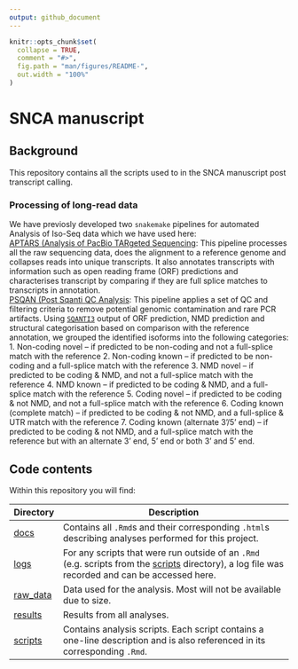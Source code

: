 ```yaml
---
output: github_document
---
```


<!-- README.md is generated from README.Rmd. Please edit that file -->

```r
knitr::opts_chunk$set(
  collapse = TRUE,
  comment = "#>",
  fig.path = "man/figures/README-",
  out.width = "100%"
)
```

# SNCA manuscript

## Background
This repository contains all the scripts used to in the SNCA manuscript post transcript calling. 

### Processing of long-read data
We have previosly developed two `snakemake` pipelines for automated Analysis of Iso-Seq data which we have used here:
<br>
[APTARS (Analysis of PacBio TARgeted Sequencing](https://github.com/sid-sethi/APTARS): This pipeline processes all the raw sequencing data, does the alignment to a reference genome and collapses reads into unique transcripts. It also annotates transcripts with information such as open reading frame (ORF) predictions and characterises transcript by comparing if they are full splice matches to transcripts in annotation. 
<br>
[PSQAN (Post Sqanti QC Analysis](https://github.com/sid-sethi/PSQAN): This pipeline applies a set of QC and filtering criteria to remove potential genomic contamination and rare PCR artifacts. Using [`SQANTI3`](https://github.com/ConesaLab/SQANTI3) output of ORF prediction, NMD prediction and structural categorisation based on comparison with the reference annotation, we grouped the identified isoforms into the following categories:
<br>
1. Non-coding novel – if predicted to be non-coding and not a full-splice match with the reference
2. Non-coding known – if predicted to be non-coding and a full-splice match with the reference
3. NMD novel – if predicted to be coding & NMD, and not a full-splice match with the reference
4. NMD known – if predicted to be coding & NMD, and a full-splice match with the reference
5. Coding novel – if predicted to be coding & not NMD, and not a full-splice match with the reference
6. Coding known (complete match) – if predicted to be coding & not NMD, and a full-splice & UTR match with the reference
7. Coding known (alternate 3’/5’ end) – if predicted to be coding & not NMD, and a full-splice match with the reference but with an alternate 3’ end, 5’ end or both 3’ and 5’ end.


## Code contents

Within this repository you will find:

| Directory | Description |
| --------- | --------------------------------------------------------------------------- |
| [docs](docs) | Contains all `.Rmd`s and their corresponding `.html`s describing analyses performed for this project. |
| [logs](logs) | For any scripts that were run outside of an `.Rmd` (e.g. scripts from the [scripts](scripts) directory), a log file was recorded and can be accessed here. |
| [raw_data](raw_data)| Data used for the analysis. Most will not be available due to size. |
| [results](results) | Results from all analyses. |
| [scripts](scripts) | Contains analysis scripts. Each script contains a one-line description and is also referenced in its corresponding `.Rmd`. |